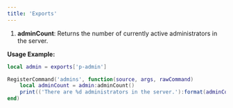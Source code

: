 ```yaml
---
title: 'Exports'
---
```


1. **adminCount**: Returns the number of currently active administrators in the server.

**Usage Example:**

```lua
local admin = exports['p-admin']

RegisterCommand('admins', function(source, args, rawCommand)
    local adminCount = admin:adminCount()
    print(('There are %d administrators in the server.'):format(adminCount))
end)
```